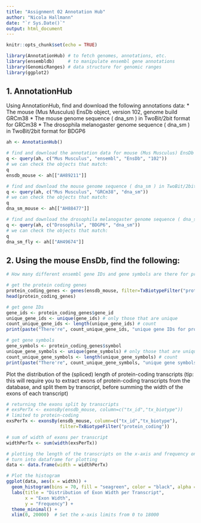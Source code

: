 ---
title: "Assignment 02 Annotation Hub"
author: "Nicola Hallmann"
date: "`r Sys.Date()`"
output: html_document
---

```{r setup, include=FALSE}
knitr::opts_chunk$set(echo = TRUE)
```

```{r, echo = FALSE}
library(AnnotationHub) # to fetch genomes, annotations, etc.
library(ensembldb)     # to manipulate ensembl gene annotations
library(GenomicRanges) # data structure for genomic ranges
library(ggplot2)
```
## 1. AnnotationHub
Using AnnotationHub, find and download the following annotations data:
* The mouse (Mus Musculus) EnsDb object, version 102, genome build GRCm38
* The mouse genome sequence ( dna_sm ) in TwoBit/2bit format for GRCm38
* The drosophila melanogaster genome sequence ( dna_sm ) in TwoBit/2bit format for BDGP6

```{r}
ah <- AnnotationHub()
```
```{r}
# find and download the annotation data for mouse (Mus Musculus) EnsDb object, version 102, genome build GRCm38
q <- query(ah, c("Mus Musculus", "ensembl", "EnsDb", "102"))
# we can check the objects that match:
q
ensdb_mouse <- ah[["AH89211"]]
```
```{r}
# find and download the mouse genome sequence ( dna_sm ) in TwoBit/2bit format for GRCm38
q <- query(ah, c("Mus Musculus", "GRCm38", "dna_sm"))
# we can check the objects that match:
q
dna_sm_mouse <- ah[["AH88477"]]
```
```{r}
# find and download the drosophila melanogaster genome sequence ( dna_sm ) in TwoBit/2bit format for BDGP6
q <- query(ah, c("Drosophila", "BDGP6", "dna_sm"))
# we can check the objects that match:
q
dna_sm_fly <- ah[["AH49674"]]
```
## 2. Using the mouse EnsDb, find the following:
```{r}
# How many different ensembl gene IDs and gene symbols are there for protein-coding genes?

# get the protein coding genes
protein_coding_genes <- genes(ensdb_mouse, filter=TxBiotypeFilter("protein_coding"))
head(protein_coding_genes)

# get gene IDs
gene_ids <- protein_coding_genes$gene_id
unique_gene_ids <- unique(gene_ids) # only those that are unique
count_unique_gene_ids <- length(unique_gene_ids) # count
print(paste("There're", count_unique_gene_ids, "unique gene IDs for protein-coding genes"))

# get gene symbols
gene_symbols <- protein_coding_genes$symbol
unique_gene_symbols <- unique(gene_symbols) # only those that are unique
count_unique_gene_symbols <- length(unique_gene_symbols) # count
print(paste("There're", count_unique_gene_symbols, "unique gene symbols for protein-coding genes"))

```


Plot the distribution of the (spliced) length of protein-coding transcripts 
(tip: this will require you to extract exons of protein-coding transcripts from the database, and split them by transcript, before summing the width of the exons of each transcript)
```{r}
# returning the exons split by transcripts
# exsPerTx <- exonsBy(ensdb_mouse, column=c("tx_id","tx_biotype"))
# limited to protein-coding
exsPerTx <- exonsBy(ensdb_mouse, column=c("tx_id","tx_biotype"), 
                    filter=TxBiotypeFilter("protein_coding"))

# sum of width of exons per transcript
widthPerTx <- sum(width(exsPerTx))

# plotting the length of the transcripts on the x-axis and frequency on the y-axis
# turn into dataframe for plotting
data <- data.frame(width = widthPerTx)

# Plot the histogram
ggplot(data, aes(x = width)) +
  geom_histogram(bins = 70, fill = "seagreen", color = "black", alpha = 0.8) +
  labs(title = "Distribution of Exon Width per Transcript",
       x = "Exon Width",
       y = "Frequency") +
  theme_minimal() +
  xlim(0, 20000)  # Set the x-axis limits from 0 to 18000
```





